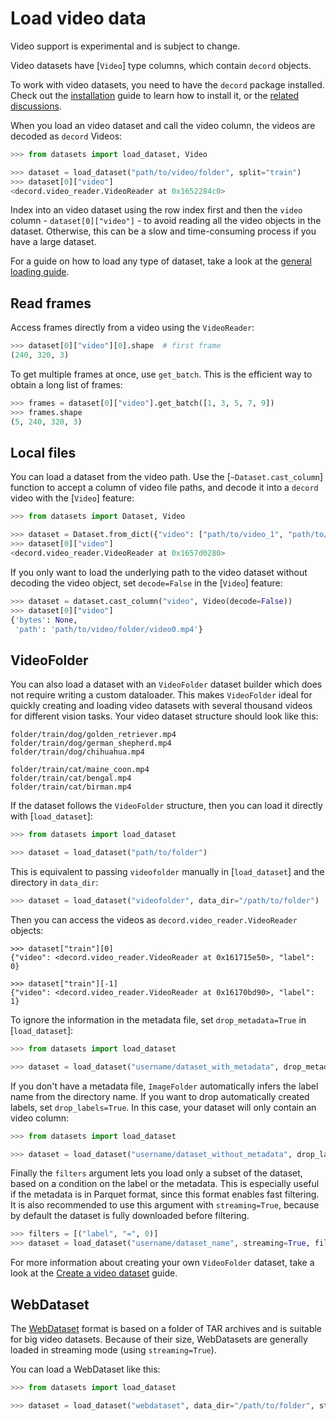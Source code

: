 # Load video data

<Tip warning={true}>

Video support is experimental and is subject to change.

</Tip>

Video datasets have [`Video`] type columns, which contain `decord` objects. 

<Tip>

To work with video datasets, you need to have the `decord` package installed. Check out the [installation](https://github.com/dmlc/decord?tab=readme-ov-file#installation) guide to learn how to install it, or the [related discussions](https://github.com/dmlc/decord/issues/213).

</Tip>

When you load an video dataset and call the video column, the videos are decoded as `decord` Videos:

```py
>>> from datasets import load_dataset, Video

>>> dataset = load_dataset("path/to/video/folder", split="train")
>>> dataset[0]["video"]
<decord.video_reader.VideoReader at 0x1652284c0>
```

<Tip warning={true}>

Index into an video dataset using the row index first and then the `video` column - `dataset[0]["video"]` - to avoid reading all the video objects in the dataset. Otherwise, this can be a slow and time-consuming process if you have a large dataset.

</Tip>

For a guide on how to load any type of dataset, take a look at the <a class="underline decoration-sky-400 decoration-2 font-semibold" href="./loading">general loading guide</a>.

## Read frames

Access frames directly from a video using the `VideoReader`:

```python
>>> dataset[0]["video"][0].shape  # first frame
(240, 320, 3)
```

To get multiple frames at once, use `get_batch`. This is the efficient way to obtain a long list of frames:

```python
>>> frames = dataset[0]["video"].get_batch([1, 3, 5, 7, 9])
>>> frames.shape
(5, 240, 320, 3)
```

## Local files

You can load a dataset from the video path. Use the [`~Dataset.cast_column`] function to accept a column of video file paths, and decode it into a `decord` video with the [`Video`] feature:
```py
>>> from datasets import Dataset, Video

>>> dataset = Dataset.from_dict({"video": ["path/to/video_1", "path/to/video_2", ..., "path/to/video_n"]}).cast_column("video", Video())
>>> dataset[0]["video"]
<decord.video_reader.VideoReader at 0x1657d0280>
```

If you only want to load the underlying path to the video dataset without decoding the video object, set `decode=False` in the [`Video`] feature:

```py
>>> dataset = dataset.cast_column("video", Video(decode=False))
>>> dataset[0]["video"]
{'bytes': None,
 'path': 'path/to/video/folder/video0.mp4'}
```

## VideoFolder

You can also load a dataset with an `VideoFolder` dataset builder which does not require writing a custom dataloader. This makes `VideoFolder` ideal for quickly creating and loading video datasets with several thousand videos for different vision tasks. Your video dataset structure should look like this:

```
folder/train/dog/golden_retriever.mp4
folder/train/dog/german_shepherd.mp4
folder/train/dog/chihuahua.mp4

folder/train/cat/maine_coon.mp4
folder/train/cat/bengal.mp4
folder/train/cat/birman.mp4
```

If the dataset follows the `VideoFolder` structure, then you can load it directly with [`load_dataset`]:

```py
>>> from datasets import load_dataset

>>> dataset = load_dataset("path/to/folder")
```

This is equivalent to passing `videofolder` manually in [`load_dataset`] and the directory in `data_dir`:

```py
>>> dataset = load_dataset("videofolder", data_dir="/path/to/folder")
```

Then you can access the videos as `decord.video_reader.VideoReader` objects:

```
>>> dataset["train"][0]
{"video": <decord.video_reader.VideoReader at 0x161715e50>, "label": 0}

>>> dataset["train"][-1]
{"video": <decord.video_reader.VideoReader at 0x16170bd90>, "label": 1}
```

To ignore the information in the metadata file, set `drop_metadata=True` in [`load_dataset`]:

```py
>>> from datasets import load_dataset

>>> dataset = load_dataset("username/dataset_with_metadata", drop_metadata=True)
```

If you don't have a metadata file, `ImageFolder` automatically infers the label name from the directory name.
If you want to drop automatically created labels, set `drop_labels=True`.
In this case, your dataset will only contain an video column:

```py
>>> from datasets import load_dataset

>>> dataset = load_dataset("username/dataset_without_metadata", drop_labels=True)
```

Finally the `filters` argument lets you load only a subset of the dataset, based on a condition on the label or the metadata. This is especially useful if the metadata is in Parquet format, since this format enables fast filtering. It is also recommended to use this argument with `streaming=True`, because by default the dataset is fully downloaded before filtering.

```python
>>> filters = [("label", "=", 0)]
>>> dataset = load_dataset("username/dataset_name", streaming=True, filters=filters)
```

<Tip>

For more information about creating your own `VideoFolder` dataset, take a look at the [Create a video dataset](./video_dataset) guide.

</Tip>

## WebDataset

The [WebDataset](https://github.com/webdataset/webdataset) format is based on a folder of TAR archives and is suitable for big video datasets.
Because of their size, WebDatasets are generally loaded in streaming mode (using `streaming=True`).

You can load a WebDataset like this:

```python
>>> from datasets import load_dataset

>>> dataset = load_dataset("webdataset", data_dir="/path/to/folder", streaming=True)
```
